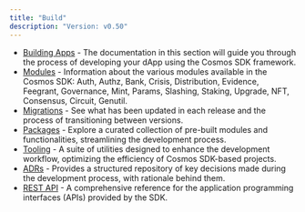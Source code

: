 ```yaml
---
title: "Build"
description: "Version: v0.50"
---
```


* [Building Apps](/docs/sdk/v0.50/build/building-apps/app-go) - The documentation in this section will guide you through the process of developing your dApp using the Cosmos SDK framework.
* [Modules](/docs/sdk/v0.50/build/modules) - Information about the various modules available in the Cosmos SDK: Auth, Authz, Bank, Crisis, Distribution, Evidence, Feegrant, Governance, Mint, Params, Slashing, Staking, Upgrade, NFT, Consensus, Circuit, Genutil.
* [Migrations](/docs/sdk/v0.50/build/migrations/intro) - See what has been updated in each release and the process of transitioning between versions.
* [Packages](/docs/sdk/v0.50/build/packages) - Explore a curated collection of pre-built modules and functionalities, streamlining the development process.
* [Tooling](/docs/sdk/v0.50/build/tooling) - A suite of utilities designed to enhance the development workflow, optimizing the efficiency of Cosmos SDK-based projects.
* [ADRs](/docs/sdk/v0.50/build/architecture) - Provides a structured repository of key decisions made during the development process, with rationale behind them.
* [REST API](https://docs.cosmos.network/api) - A comprehensive reference for the application programming interfaces (APIs) provided by the SDK.
